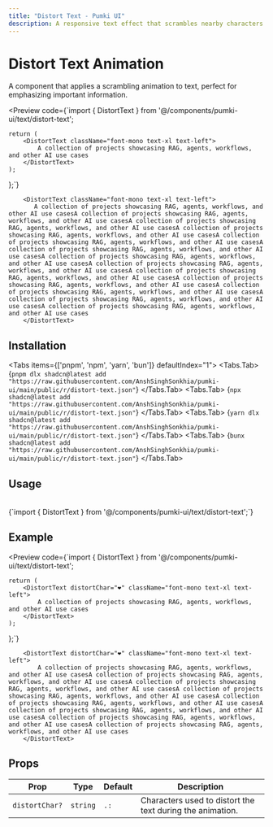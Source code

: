 ```yaml
---
title: "Distort Text - Pumki UI"
description: A responsive text effect that scrambles nearby characters as the cursor moves across a paragraph.
---
```



# Distort Text Animation

A component that applies a scrambling animation to text, perfect for emphasizing important information.

<Preview
  code={`import { DistortText } from '@/components/pumki-ui/text/distort-text';

    return (
        <DistortText className="font-mono text-xl text-left">
            A collection of projects showcasing RAG, agents, workflows, and other AI use cases
        </DistortText>
    );
};`}
>
        <DistortText className="font-mono text-xl text-left">
           A collection of projects showcasing RAG, agents, workflows, and other AI use casesA collection of projects showcasing RAG, agents, workflows, and other AI use casesA collection of projects showcasing RAG, agents, workflows, and other AI use casesA collection of projects showcasing RAG, agents, workflows, and other AI use casesA collection of projects showcasing RAG, agents, workflows, and other AI use casesA collection of projects showcasing RAG, agents, workflows, and other AI use casesA collection of projects showcasing RAG, agents, workflows, and other AI use casesA collection of projects showcasing RAG, agents, workflows, and other AI use casesA collection of projects showcasing RAG, agents, workflows, and other AI use casesA collection of projects showcasing RAG, agents, workflows, and other AI use casesA collection of projects showcasing RAG, agents, workflows, and other AI use casesA collection of projects showcasing RAG, agents, workflows, and other AI use casesA collection of projects showcasing RAG, agents, workflows, and other AI use cases
        </DistortText>

</Preview>

## Installation

<Tabs items={['pnpm', 'npm', 'yarn', 'bun']} defaultIndex="1">
  <Tabs.Tab>
    <CodeBlock language="bash">
      {`pnpm dlx shadcn@latest add "https://raw.githubusercontent.com/AnshSinghSonkhia/pumki-ui/main/public/r/distort-text.json"`}
    </CodeBlock>
  </Tabs.Tab>
  <Tabs.Tab>
    <CodeBlock language="bash">
      {`npx shadcn@latest add "https://raw.githubusercontent.com/AnshSinghSonkhia/pumki-ui/main/public/r/distort-text.json"`}
    </CodeBlock>
  </Tabs.Tab>
  <Tabs.Tab>
    <CodeBlock language="bash">
      {`yarn dlx shadcn@latest add "https://raw.githubusercontent.com/AnshSinghSonkhia/pumki-ui/main/public/r/distort-text.json"`}
    </CodeBlock>
  </Tabs.Tab>
  <Tabs.Tab>
    <CodeBlock language="bash">
      {`bunx shadcn@latest add "https://raw.githubusercontent.com/AnshSinghSonkhia/pumki-ui/main/public/r/distort-text.json"`}
    </CodeBlock>
  </Tabs.Tab>
</Tabs>

## Usage

<br/>

<CodeBlock language="typescript">
    {`import { DistortText } from '@/components/pumki-ui/text/distort-text';`}
</CodeBlock>

<br/>

## Example

<Preview
  code={`import { DistortText } from '@/components/pumki-ui/text/distort-text';

    return (
        <DistortText distortChar="❤️" className="font-mono text-xl text-left">
            A collection of projects showcasing RAG, agents, workflows, and other AI use cases
        </DistortText>
    );
};`}
>
        <DistortText distortChar="❤️" className="font-mono text-xl text-left">
            A collection of projects showcasing RAG, agents, workflows, and other AI use casesA collection of projects showcasing RAG, agents, workflows, and other AI use casesA collection of projects showcasing RAG, agents, workflows, and other AI use casesA collection of projects showcasing RAG, agents, workflows, and other AI use casesA collection of projects showcasing RAG, agents, workflows, and other AI use casesA collection of projects showcasing RAG, agents, workflows, and other AI use casesA collection of projects showcasing RAG, agents, workflows, and other AI use casesA collection of projects showcasing RAG, agents, workflows, and other AI use cases
        </DistortText>

</Preview>

## Props


<PumkiTableStyles />

<PumkiTable>
  <table className="pumki-table">
    <thead>
      <tr>
        <th>Prop</th>
        <th>Type</th>
        <th>Default</th>
        <th>Description</th>
      </tr>
    </thead>
    <tbody>
      <tr>
        <td><code>distortChar?</code></td>
        <td><code>string</code></td>
        <td><code>.:</code></td>
        <td>Characters used to distort the text during the animation.</td>
      </tr>
    </tbody>
  </table>
</PumkiTable>
